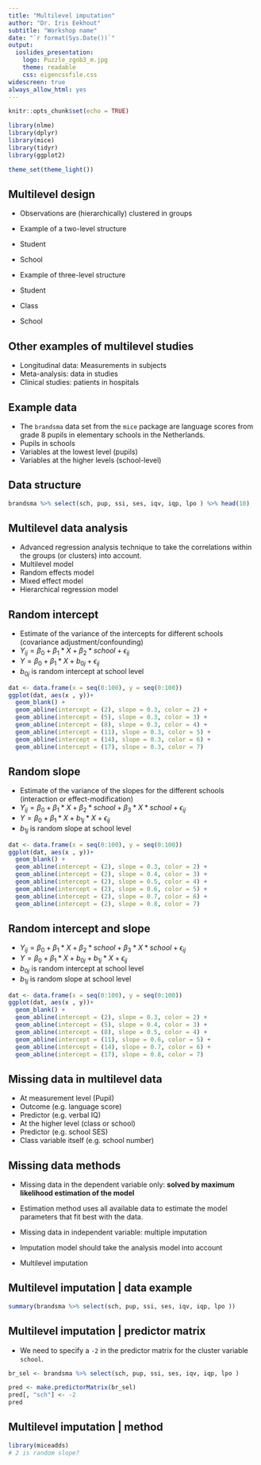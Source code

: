 ```yaml
---
title: "Multilevel imputation"
author: "Dr. Iris Eekhout"
subtitle: "Workshop name"
date: "`r format(Sys.Date())`"
output: 
  ioslides_presentation:
    logo: Puzzle_zgnb3_m.jpg
    theme: readable
    css: eigencssfile.css
widescreen: true
always_allow_html: yes
---
```


```r
knitr::opts_chunk$set(echo = TRUE)

library(nlme)
library(dplyr)
library(mice)
library(tidyr)
library(ggplot2)

theme_set(theme_light())
```

## Multilevel design

* Observations are (hierarchically) clustered in groups

* Example of a two-level structure
+ Student
+ School

* Example of three-level structure
+ Student
+ Class
+ School

## Other examples of multilevel studies

* Longitudinal data: Measurements in subjects
* Meta-analysis: data in studies
* Clinical studies: patients in hospitals

## Example data

* The `brandsma` data set from the `mice` package are language scores from grade 8 pupils in elementary schools in the Netherlands. 
* Pupils in schools
* Variables at the lowest level (pupils)
* Variables at the higher levels (school-level)

## Data structure

```R
brandsma %>% select(sch, pup, ssi, ses, iqv, iqp, lpo ) %>% head(10)
```


## Multilevel data analysis

* Advanced regression analysis technique to take the correlations within the groups (or clusters) into account.
* Multilevel model
* Random effects model
* Mixed effect model
* Hierarchical regression model


## Random intercept

* Estimate of the variance of the intercepts for different schools (covariance adjustment/confounding)
* $Y_{ij} = \beta_0 + \beta_1*X + \beta_2*school + \epsilon_{ij}$
* $Y = \beta_0 + \beta_1*X + b_{0j} + \epsilon_{ij}$
+ $b_{0j}$ is random intercept at school level

```r
dat <- data.frame(x = seq(0:100), y = seq(0:100))
ggplot(dat, aes(x , y))+
  geom_blank() + 
  geom_abline(intercept = (2), slope = 0.3, color = 2) +
  geom_abline(intercept = (5), slope = 0.3, color = 3) +
  geom_abline(intercept = (8), slope = 0.3, color = 4) +
  geom_abline(intercept = (11), slope = 0.3, color = 5) +
  geom_abline(intercept = (14), slope = 0.3, color = 6) +
  geom_abline(intercept = (17), slope = 0.3, color = 7) 

```

## Random slope

* Estimate of the variance of the slopes for the different schools (interaction or effect-modification)
* $Y_{ij} = \beta_0 + \beta_1*X + \beta_2*school + \beta_3 * X * school + \epsilon_{ij}$
* $Y = \beta_0 + \beta_1*X + b_{1j} * X + \epsilon_{ij}$
+ $b_{1j}$ is random slope at school level

```r
dat <- data.frame(x = seq(0:100), y = seq(0:100))
ggplot(dat, aes(x , y))+
  geom_blank() + 
  geom_abline(intercept = (2), slope = 0.3, color = 2) +
  geom_abline(intercept = (2), slope = 0.4, color = 3) +
  geom_abline(intercept = (2), slope = 0.5, color = 4) +
  geom_abline(intercept = (2), slope = 0.6, color = 5) +
  geom_abline(intercept = (2), slope = 0.7, color = 6) +
  geom_abline(intercept = (2), slope = 0.8, color = 7) 

```

## Random intercept and slope

* $Y_{ij} = \beta_0 + \beta_1*X + \beta_2*school + \beta_3 * X * school + \epsilon_{ij}$
* $Y = \beta_0 + \beta_1*X + b_{0j} + b_{1j} * X + \epsilon_{ij}$
+ $b_{0j}$ is random intercept at school level
+ $b_{1j}$ is random slope at school level

```r
dat <- data.frame(x = seq(0:100), y = seq(0:100))
ggplot(dat, aes(x , y))+
  geom_blank() + 
  geom_abline(intercept = (2), slope = 0.3, color = 2) +
  geom_abline(intercept = (5), slope = 0.4, color = 3) +
  geom_abline(intercept = (8), slope = 0.5, color = 4) +
  geom_abline(intercept = (11), slope = 0.6, color = 5) +
  geom_abline(intercept = (14), slope = 0.7, color = 6) +
  geom_abline(intercept = (17), slope = 0.8, color = 7) 

```

## Missing data in multilevel data

* At measurement level (Pupil)
+ Outcome (e.g. language score)
+ Predictor (e.g. verbal IQ)
* At the higher level (class or school)
+ Predictor (e.g. school SES)
+ Class variable itself (e.g. school number)

## Missing data methods

* Missing data in the dependent variable only: **solved by maximum likelihood estimation of the model**
+ Estimation method uses all available data to estimate the model parameters that fit best with the data.

* Missing data in independent variable: multiple imputation
+ Imputation model should take the analysis model into account
+ Multilevel imputation

## Multilevel imputation | data example

```R
summary(brandsma %>% select(sch, pup, ssi, ses, iqv, iqp, lpo ))

```


## Multilevel imputation | predictor matrix

* We need to specify a `-2` in the predictor matrix for the cluster variable `school`.

```r
br_sel <- brandsma %>% select(sch, pup, ssi, ses, iqv, iqp, lpo )

pred <- make.predictorMatrix(br_sel)
pred[, "sch"] <- -2
pred
```

## Multilevel imputation | method

```r
library(miceadds)
# 2 is random slope?


```

